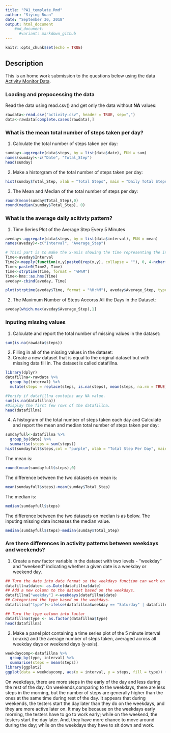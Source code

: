 ---
title: "PA1_template.Rmd"
author: "Siying Ruan"
date: "September 30, 2018"
output: html_document
    #md_document:
      #variant: markdown_github
---

```{r setup, include=FALSE}
knitr::opts_chunk$set(echo = TRUE)
```

## Description

This is an home work submission to the questions below using the data  [Activity Monitor Data](https://d396qusza40orc.cloudfront.net/repdata%2Fdata%2Factivity.zip).

### Loading and prepocessing the data
Read the data using read.csv() and get only the data without **NA** values:

```{r readfile}
rawdata<-read.csv("activity.csv", header = TRUE, sep=",")
data<-rawdata[complete.cases(rawdata),]

```

### What is the mean total number of steps taken per day? 

1. Calculate the total number of steps taken per day:

```{r sumday}
sumday<-aggregate(data$steps, by = list(data$date), FUN = sum)
names(sumday)<-c("Date", "Total_Step")
head(sumday)
```

2. Make a historgram of the total number of steps taken per day:
```{r historgam}
hist(sumday$Total_Step, xlab = "Total Steps", main = "Daily Total Steps Historgram", col = "Pink")
```

3. The Mean and Median of the total number of steps per day:
```{r mean}
round(mean(sumday$Total_Step),0)
round(median(sumday$Total_Step), 0)
```

### What is the average daily acitivty pattern? 

1. Time Series Plot of the Average Step Every 5 Minutes 
```{r aveday}
aveday<-aggregate(data$steps, by = list(data$interval), FUN = mean)
names(aveday)<-c("Interval", "Average_Step")

# Thisi part is to make the x-axis showing the time representing the interval.
Time<-aveday$Interval
Time2<-mapply(function(x,y)paste0(rep(x,y), collapse = ""), 0, 4-nchar(Time))
Time<-paste0(Time2, Time)
Time<-strptime(Time, format = "%H%M")
Time<-hms::as.hms(Time)
aveday<-cbind(aveday, Time)

plot(strptime(aveday$Time, format = "%H:%M"), aveday$Average_Step, type = "l", xlab = "Time of the Day", ylab = "Average Step", main = "Average Daily Acivity Pattern")
```

2. The Maximum Number of Steps Accorss All the Days in the Dataset: 
```{r maxaveday}
aveday[which.max(aveday$Average_Step),1]
```

### Inputing missing values

1. Calculate and report the total number of missing values in the dataset:
```{r NA}
sum(is.na(rawdata$steps))
```

2. Filling in all of the missing values in the dataset:
3. Create a new dataset that is equal to the original dataset but with missing data fill in. The dataset is called datafillna. 
```{r message = FALSE}
library(dplyr)
datafillna<-rawdata %>%
  group_by(interval) %>%
  mutate(steps = replace(steps, is.na(steps), mean(steps, na.rm = TRUE)))

#Verify if datafillna contains any NA value.
sum(is.na(datafillna))
#Display the first few rows of the datafillna.
head(datafillna)
```

4. A histogram of the total number of steps taken each day and
   Calculate and report the mean and median total number of steps taken per day:
```{r filldata_Total_Step}
sumdayfull<-datafillna %>%
  group_by(date) %>%
  summarise(steps = sum(steps))
hist(sumdayfull$steps,col = "purple", xlab = "Total Step Per Day", main = "Daily Step per Day with NA Filled")
```
  
  The mean is: 
```{r }
round(mean(sumdayfull$steps),0)
```
  The difference between the two datasets on mean is:
```{r }
mean(sumdayfull$steps)-mean(sumday$Total_Step)
```
  The median is:
```{r }
median(sumdayfull$steps)
```
  The difference between the two datasets on median is as below. The inputing missing data increases the median value. 
```{r }
median(sumdayfull$steps)-median(sumday$Total_Step)
```

### Are there differences in activity patterns between weekdays and weekends?

1. Create a new factor variable in the dataset with two levels - "weekday" and "weekend" indicating whether a given date is a weekday or weekend day.

```{r }
## Turn the date into date format so the weekdays function can work on the date format. 
datafillna$date<- as.Date(datafillna$date)
## Add a new column to the dataset based on the weekdays. 
datafillna["weekday"] <-weekdays(datafillna$date)
## Categorized the type based on the weekdays. 
datafillna["type"]<-ifelse(datafillna$weekday == "Saturday" | datafillna$weekday =="Sunday", "Weekend", "Weekday")

## Turn the type column into factor
datafillna$type <- as.factor(datafillna$type)
head(datafillna)
```

2. Make a panel plot containing a time series plot of the 5 minute interval (x-axis) and the average number of steps taken, averaged across all weekday days or weekend days (y-axis).
```{r message= F}
weekdaycomp<-datafillna %>%
  group_by(type, interval) %>%
  summarise(steps = mean(steps))
library(ggplot2)
ggplot(data = weekdaycomp, aes(x = interval, y = steps, fill = type)) + facet_grid(type ~ . ) + geom_line()+ ggtitle ("Comparison on 5 Minute Interval Activity between Weekday and Weekend")

```

On weekdays, there are more steps in the early of the day and less during the rest of the day. On weekends,comparing to the weekdays, there are less steps in the morning, but the number of steps are generally higher than the ones at the same time during rest of the day. It appears that during weekends, the testers start the day later than they do on the weekdays, and they are more active later on. It may be because on the weekdays early morning, the testers have to go to work early; while on the weekend, the testers start the day later. And, they have more chance to move around during the day;  while on the weekdays they have to sit down and work. 